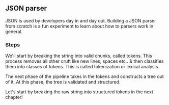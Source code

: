 ## JSON parser

JSON is used by developers day in and day out. Building a JSON parser from scratch is a fun experiment to learn about how to parsers work in general.

### Steps

We'll start by breaking the string into valid chunks, called tokens. This process removes all other cruft like new lines, spaces etc.. & then classifies them into classes of tokens. This is called tokenization or lexical analysis.

The next phase of the pipeline takes in the tokens and constructs a tree out of it. At this phase, the tree is validated and structured.

Let's start by breaking the raw string into structured tokens in the next chapter!